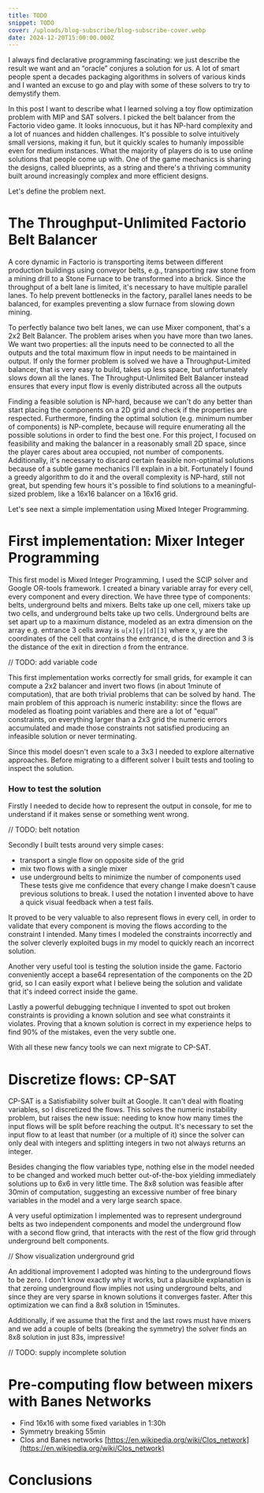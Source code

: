 ```yaml
---
title: TODO
snippet: TODO
cover: /uploads/blog-subscribe/blog-subscribe-cover.webp
date: 2024-12-20T15:00:00.000Z
---
```

I always find declarative programming fascinating: we just describe the result we want and an “oracle” conjures a solution for us. A lot of smart people spent a decades packaging algorithms in solvers of various kinds and I wanted an excuse to go and play with some of these solvers to try to demystify them.

In this post I want to describe what I learned solving a toy flow optimization problem with MIP and SAT solvers. I picked the belt balancer from the Factorio video game. It looks innocuous, but it has NP-hard complexity and a lot of nuances and hidden challenges. It's possible to solve intuitively small versions, making it fun, but it quickly scales to humanly impossible even for medium instances. What the majority of players do is to use online solutions that people come up with. One of the game mechanics is sharing the designs, called blueprints, as a string and there's a thriving community built around increasingly complex and more efficient designs.

Let's define the problem next.

# The Throughput-Unlimited Factorio Belt Balancer
A core dynamic in Factorio is transporting items between different production buildings using conveyor belts, e.g., transporting raw stone from a mining drill to a Stone Furnace to be transformed into a brick. Since the throughput of a belt lane is limited, it's necessary to have multiple parallel lanes. To help prevent bottlenecks in the factory, parallel lanes needs to be balanced, for examples preventing a slow furnace from slowing down mining.

To perfectly balance two belt lanes, we can use Mixer component, that's a 2x2 Belt Balancer. The problem arises when you have more than two lanes. We want two properties: all the inputs need to be connected to all the outputs and the total maximum flow in input needs to be maintained in output. If only the former problem is solved we have a Throughput-Limited balancer, that is very easy to build, takes up less space, but unfortunately slows down all the lanes. The Throughput-Unlimited Belt Balancer instead ensures that every input flow is evenly distributed across all the outputs

Finding a feasible solution is NP-hard, because we can't do any better than start placing the components on a 2D grid and check if the properties are respected. Furthermore, finding the optimal solution (e.g. minimum number of components) is NP-complete, because will require enumerating all the possible solutions in order to find the best one. For this project, I focused on feasibility and making the balancer in a reasonably small 2D space, since the player cares about area occupied, not number of components. Additionally, it's necessary to discard certain feasible non-optimal solutions because of a subtle game mechanics I'll explain in a bit. Fortunately I found a greedy algorithm to do it and the overall complexity is NP-hard, still not great, but spending few hours it's possible to find solutions to a meaningful-sized problem, like a 16x16 balancer on a 16x16 grid.

Let's see next a simple implementation using Mixed Integer Programming.
# First implementation: Mixer Integer Programming
This first model is Mixed Integer Programming, I used the SCIP solver and Google OR-tools framework. I created a binary variable array for every cell, every component and every direction. We have three type of components: belts, underground belts and mixers. Belts take up one cell, mixers take up two cells, and underground belts take up two cells. Underground belts are set apart up to a maximum distance, modeled as an extra dimension on the array e.g. entrance 3 cells away is `u[x][y][d][3]` where x, y are the coordinates of the cell that contains the entrance, d is the direction and 3 is the distance of the exit in direction `d` from the entrance.

// TODO: add variable code

This first implementation works correctly for small grids, for example it can compute a 2x2 balancer and invert two flows (in about 1minute of computation), that are both trivial problems that can be solved by hand. The main problem of this approach is numeric instability: since the flows are modeled as floating point variables and there are a lot of "equal" constraints, on everything larger than a 2x3 grid the numeric errors accumulated and made those constraints not satisfied producing an infeasible solution or never terminating.

Since this model doesn't even scale to a 3x3 I needed to explore alternative approaches. Before migrating to a different solver I built tests and tooling to inspect the solution.
### How to test the solution
Firstly I needed to decide how to represent the output in console, for me to understand if it makes sense or something went wrong.

// TODO: belt notation

Secondly I built tests around very simple cases:
- transport a single flow on opposite side of the grid
- mix two flows with a single mixer
- use underground belts to minimize the number of components used
These tests give me confidence that every change I make doesn't cause previous solutions to break. I used the notation I invented above to have a quick visual feedback when a test fails.

It proved to be very valuable to also represent flows in every cell, in order to validate that every component is moving the flows according to the constraint I intended. Many times I modeled the constraints incorrectly and the solver cleverly exploited bugs in my model to quickly reach an incorrect solution.

Another very useful tool is testing the solution inside the game. Factorio conveniently accept a base64 representation of the components on the 2D grid, so I can easily export what I believe being the solution and validate that it's indeed correct inside the game.

Lastly a powerful debugging technique I invented to spot out broken constraints is providing a known solution and see what constraints it violates. Proving that a known solution is correct in my experience helps to find 90% of the mistakes, even the very subtle one.

With all these new fancy tools we can next migrate to CP-SAT.
# Discretize flows: CP-SAT
CP-SAT is a Satisfiability solver built at Google. It can't deal with floating variables, so I discretized the flows. This solves the numeric instability problem, but raises the new issue: needing to know how many times the input flows will be split before reaching the output. It's necessary to set the input flow to at least that number (or a multiple of it) since the solver can only deal with integers and splitting integers in two not always returns an integer.

Besides changing the flow variables type, nothing else in the model needed to be changed and worked much better out-of-the-box yielding immediately solutions up to 6x6 in very little time. The 8x8 solution was feasible after 30min of computation, suggesting an excessive number of free binary variables in the model and a very large search space.

A very useful optimization I implemented was to represent underground belts as two independent components and model the underground flow with a second flow grind, that interacts with the rest of the flow grid through underground belt components.

// Show visualization underground grid

An additional improvement I adopted was hinting to the underground flows to be zero. I don't know exactly why it works, but a plausible explanation is that zeroing underground flow implies not using underground belts, and since they are very sparse in known solutions it converges faster. After this optimization we can find a 8x8 solution in 15minutes.

Additionally, if we assume that the first and the last rows must have mixers and we add a couple of belts (breaking the symmetry) the solver finds an 8x8 solution in just 83s, impressive!

// TODO: supply incomplete solution

# Pre-computing flow between mixers with Banes Networks
- Find 16x16 with some fixed variables in 1:30h
- Symmetry breaking 55min
- Clos and Banes networks [https://en.wikipedia.org/wiki/Clos_network](https://en.wikipedia.org/wiki/Clos_network)


# Conclusions


